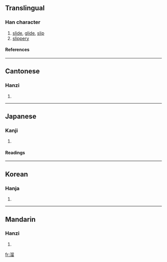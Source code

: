 {{see|溜}}

==Translingual==
===Han character===
{{Han char|rn=85|rad=水|as=10|sn=13|four=3716<sub>2</sub>|canj=水竹竹田 (EHHW)}}
# [[slide]], [[glide]], [[slip]]
# [[slippery]]
====References====
{{Han ref|kx=0639.330|dkj=17943|dj=1046.210|hdz=31703.090|uh=6E9C|ud=28316|bh=B7C8|bd=47048}}

----
==Cantonese==
===Hanzi===
{{yue-hanzi|jyut=|y=lau6, lau1 liu1}}
# {{defn|Cantonese}}

----
==Japanese==
===Kanji===
{{ja-kanji|grade=|rs=水10}}
# {{defn|Japanese}} 
====Readings====
{{ja-readings|on=[[りゅう]] (ryū)|kun=[[したたる]] (shitataru), [[ためる]] (tameru), [[たまる]] (tamaru)}}

----
==Korean==
===Hanja===
{{ko-hanja|hangeul=류>유|eumhun=|rv=ryu>yu|mr=ryu>yu|y=lyu>yu}}
# {{defn|Korean}}

----
==Mandarin==
===Hanzi===
{{cmn-hanzi|pin=[[liū]] (liu1)|wg=liu<sup>1</sup>}}
# {{defn|Mandarin}}

[[fr:溜]]